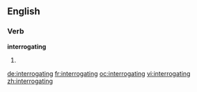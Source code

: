 ==English==
===Verb===
'''interrogating'''
# {{present participle of|[[interrogate]]}}

[[de:interrogating]]
[[fr:interrogating]]
[[oc:interrogating]]
[[vi:interrogating]]
[[zh:interrogating]]